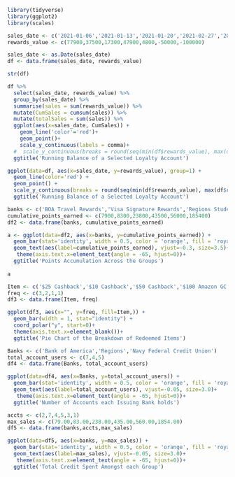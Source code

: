 ```{r}
library(tidyverse)
library(ggplot2)
library(scales)
```

```{r}
sales_date <- c('2021-01-06','2021-01-13','2021-01-20','2021-02-27','2021-03-14','2021-12-06','2021-12-10')
rewards_value <- c(77900,37500,17300,47900,4800,-50000,-100000)
```

```{r}
sales_date <- as.Date(sales_date)
df <- data.frame(sales_date, rewards_value)
```

```{r}
str(df)
```

```{r}
df %>% 
  select(sales_date, rewards_value) %>% 
  group_by(sales_date) %>%
  summarise(sales = sum(rewards_value)) %>% 
  mutate(CumSales = cumsum(sales)) %>% 
  mutate(totalSales = sum(sales)) %>% 
  ggplot(aes(x=sales_date, CumSales)) +
    geom_line('color'='red')+
    geom_point()+
    scale_y_continuous(labels = comma)+
  #  scale_y_continuous(breaks = round(seq(min(df$rewards_value), max(df$rewards_value), by = 10000)), labels = comma)+
  ggtitle('Running Balance of a Selected Loyalty Account')

```


```{r}

ggplot(data=df, aes(x=sales_date, y=rewards_value), group=1) +
  geom_line(color='red') +
  geom_point() +
  scale_y_continuous(breaks = round(seq(min(df$rewards_value), max(df$rewards_value), by = 10000)), labels = comma)+
  ggtitle('Running Balance of a Selected Loyalty Account')
```










```{r}
banks <- c('BOA Travel Rewards','Visa Signature Rewards','Regions Student Rewards','Signature Cashback Rewards','BOA Premium Rewards','BOA Cash Rewards')
cumulative_points_earned <- c(7900,8300,23800,43500,56000,185400)
df2 <- data.frame(banks, cumulative_points_earned)
```

```{r}
a <- ggplot(data=df2, aes(x=banks, y=cumulative_points_earned)) +
  geom_bar(stat='identity', width = 0.5, color = 'orange', fill = 'royalblue') +
  geom_text(aes(label=cumulative_points_earned), vjust=-0.3, size=3.5)+
   theme(axis.text.x=element_text(angle = -65, hjust=0))+
  ggtitle('Points Accumulation Across the Groups')
   
a
```



```{r}
Item <- c('$25 Cashback','$10 Cashback','$50 Cashback','$100 Amazon GC')
freq <- c(3,2,1,1)
df3 <- data.frame(Item, freq)
```

```{r}
ggplot(df3, aes(x="", y=freq, fill=Item,)) +
  geom_bar(width = 1, stat="identity") +
  coord_polar("y", start=0)+
  theme(axis.text.x=element_blank())+
  ggtitle('Pie Chart of the Breakdown of Redeemed Items')
```



```{r}
Banks <- c('Bank of America','Regions','Navy Federal Credit Union')
total_account_users <- c(7,4,5)
df4 <- data.frame(Banks, total_account_users)
```

```{r}
ggplot(data=df4, aes(x=Banks, y=total_account_users)) +
  geom_bar(stat='identity', width = 0.5, color = 'orange', fill = 'royalblue') +
  geom_text(aes(label=total_account_users), vjust=-0.05, size=3.0)+
   theme(axis.text.x=element_text(angle = -65, hjust=0))+
  ggtitle('Number of Accounts each Issuing Bank holds')
```

```{r}
accts <- c(2,7,4,5,3,1)
max_sales <- c(79.00,83.00,238.00,435.00,560.00,1854.00)
df5 <- data.frame(banks,accts,max_sales)
```


```{r}
ggplot(data=df5, aes(x=banks, y=max_sales)) +
  geom_bar(stat='identity', width = 0.5, color = 'orange', fill = 'royalblue') +
  geom_text(aes(label=max_sales), vjust=-0.05, size=3.0)+
   theme(axis.text.x=element_text(angle = -65, hjust=0))+
  ggtitle('Total Credit Spent Amongst each Group')
```

